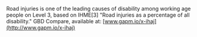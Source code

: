 Road injuries is one of the leading causes of disability among working age people on Level 3, based on IHME[3] "Road injuries as a percentage of all disability." GBD Compare, available at: [www.gapm.io/x-ihaj](http://www.gapm.io/x-ihaj)